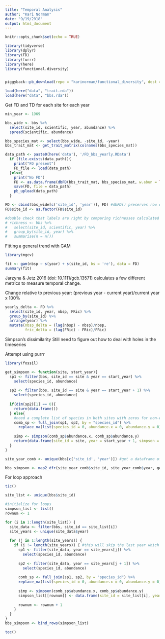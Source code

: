 ```yaml
---
title: "Temporal Analysis"
author: "Kari Norman"
date: "9/19/2018"
output: html_document
---
```


```r
knitr::opts_chunk$set(echo = TRUE)
```

```r
library(tidyverse)
library(dplyr)
library(FD)
library(furrr)
library(here)
library(functional.diversity)


piggyback::pb_download(repo = "karinorman/functional_diversity", dest = here())

load(here("data", "trait.rda"))
load(here("data", "bbs.rda"))
```

Get FD and TD for each site for each year
```r
min_year <- 1969

bbs_wide <- bbs %>%
  select(site_id, scientific, year, abundance) %>%
  spread(scientific, abundance)

bbs_species_mat <- select(bbs_wide, -site_id, -year)
bbs_trait_mat <- get_trait_matrix(colnames(bbs_species_mat))

data_path <- paste0(here('data'), '/FD_bbs_yearly.RData')
  if (file.exists(data_path)){
    print("FD present")
    FD_file <- load(data_path)
  }else{
    print("No FD")
    FD <- as.data.frame(dbFD(bbs_trait_mat, bbs_species_mat, w.abun = TRUE))
    save(FD, file = data_path)
    pb_upload(data_path)
  }

FD <- cbind(bbs_wide[c('site_id', 'year')], FD) #dbFD() preserves row order, so we can just brute force labels back on 
FD$site_id <- as.factor(FD$site_id)

#double check that labels are right by comparing richnesses calculated below
# richness <- bbs %>%
#   select(site_id, scientific, year) %>%
#   group_by(site_id, year) %>%
#   summarise(n = n())

```

Fitting a general trend with GAM
```r
library(mgcv)

fit <- gam(nbsp ~ s(year) + s(site_id, bs = 're'), data = FD)
summary(fit)
```

Jarzyna & Jetz 2016 (doi: 10.1111/gcb.13571) calculates a few different metrics to measure temporal change.

Change relative to previous year: (previous year - current year)/current year x 100%
```r
yearly_delta <- FD %>%
  select(site_id, year, nbsp, FRic) %>%
  group_by(site_id) %>%
  arrange(year) %>%
  mutate(nbsp_delta = (lag(nbsp) - nbsp)/nbsp,
         fric_delta = (lag(FRic) - FRic)/FRic)
```

Simpson's dissimilarity
Still need to figure out how to deal with holes in the timeseries

Attempt using purrr
```r
library(fossil)

get_simpson <- function(site, start_year){
  sp1 <- filter(bbs, site_id == site & year == start_year) %>%
    select(species_id, abundance)
  
  sp2 <- filter(bbs, site_id == site & year == start_year + 1) %>%
    select(species_id, abundance)
  
  if(dim(sp2)[1] == 0){
    return(data.frame())
  } else{   
    #need a complete list of species in both sites with zeros for non-occurrences
    comb_sp <- full_join(sp1, sp2, by = "species_id") %>%
      replace_na(list(species_id = 0, abundance.x = 0, abundance.y = 0))
    
    simp <- simpson(comb_sp$abundance.x, comb_sp$abundance.y)
    return(data.frame(site_id = site, year = start_year + 1, simpson = simp))
  }
} 

site_year_comb <- unique(bbs[c('site_id', 'year')]) #get a dataframe of all the site and year combinations that need to be mapped over 

bbs_simpson <- map2_dfr(site_year_comb$site_id, site_year_comb$year, get_simpson)
```

For loop approach
```r
tic()

site_list <- unique(bbs$site_id)

#initialize for loops
simpson_list <- list()
rownum <- 1

for (i in 1:length(site_list)) {
  site_data <- filter(bbs, site_id == site_list[i])
  site_years <- unique(site_data$year)
  
  for (j in 1:length(site_years)) {
    if (j != length(site_years)) { #this will skip the last year which doesn't have a next year to compare to
      sp1 <- filter(site_data, year == site_years[j]) %>%
        select(species_id, abundance)
      
      sp2 <- filter(site_data, year == site_years[j + 1]) %>%
        select(species_id, abundance)
      
      comb_sp <- full_join(sp1, sp2, by = "species_id") %>%
      replace_na(list(species_id = 0, abundance.x = 0, abundance.y = 0))
    
      simp <- simpson(comb_sp$abundance.x, comb_sp$abundance.y)
      simpson_list[[rownum]] <- data.frame(site_id = site_list[i], year = site_years[j+1], simpson = simp)
      
      rownum <- rownum + 1
    }
  }
}
bbs_simpson <- bind_rows(simpson_list)

toc()
```


